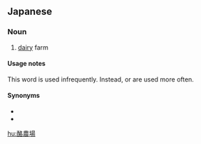 ==Japanese==
{{ja-kanjitab|酪|農|場}}

===Noun===
{{ja-noun|らくのうじょう}}
# [[dairy]] farm

====Usage notes====
This word is used infrequently. Instead, {{ja-r|牧場|ぼくじょう}} or {{ja-r|酪農|らくのう}} are used more often.

====Synonyms====
* {{ja-r|酪農|らくのう}}
* {{ja-r|牧場|ぼくじょう}}

[[hu:酪農場]]